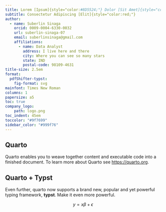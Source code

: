 ```yaml
---
title: Lorem [Ipsum]{style="color:#8D5524;"} Dolor [Sit Amet]{style="color:#FFBF00;"}
subtitle: Consectetur Adipiscing [Elit]{style="color:red;"}
author:
  - name: Suberlin Sinaga
    orcid: 0009-0004-6330-0032
    url: suberlin-sinaga-07
    email: suberlinsinaga@gmail.com
    affiliations:
      - name: Data Analyst
        address: I live here and there
        city: Where you can see so many stars
        state: IND
        postal-code: 98109-4631
title-size: 2.5em
format:
  pdfShifter-typst:
    fig-format: svg
mainfont: Times New Roman
columns: 1
papersize: a5
toc: true
company_logo:
    path: logo.png
toc_indent: 45em
toccolor: "#9f7699"
sidebar_color: "#999f76"
---
```


`#colbreak()`{=typst}

## Quarto

Quarto enables you to weave together content and executable code into a finished document. To learn more about Quarto see <https://quarto.org>.

## Quarto + Typst

Even further, quarto now supports a brand new, popular and yet powerful typing framework, **typst**. Make it even more powerful.

$$
y = x\beta + \epsilon
$$
